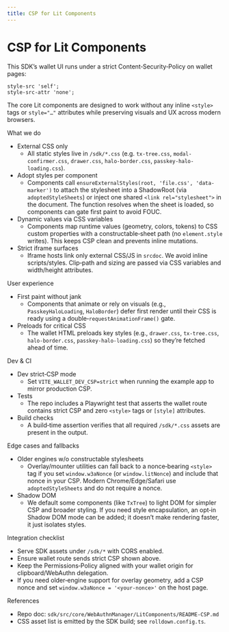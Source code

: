 ```yaml
---
title: CSP for Lit Components
---
```


# CSP for Lit Components

This SDK’s wallet UI runs under a strict Content‑Security‑Policy on wallet pages:

```
style-src 'self';
style-src-attr 'none';
```

The core Lit components are designed to work without any inline `<style>` tags or `style="…"` attributes while preserving visuals and UX across modern browsers.

What we do

- External CSS only
  - All static styles live in `/sdk/*.css` (e.g. `tx-tree.css`, `modal-confirmer.css`, `drawer.css`, `halo-border.css`, `passkey-halo-loading.css`).
- Adopt styles per component
  - Components call `ensureExternalStyles(root, 'file.css', 'data-marker')` to attach the stylesheet into a ShadowRoot (via `adoptedStyleSheets`) or inject one shared `<link rel="stylesheet">` in the document. The function resolves when the sheet is loaded, so components can gate first paint to avoid FOUC.
- Dynamic values via CSS variables
  - Components map runtime values (geometry, colors, tokens) to CSS custom properties with a constructable‑sheet path (no `element.style` writes). This keeps CSP clean and prevents inline mutations.
- Strict iframe surfaces
  - Iframe hosts link only external CSS/JS in `srcdoc`. We avoid inline scripts/styles. Clip‑path and sizing are passed via CSS variables and width/height attributes.

User experience

- First paint without jank
  - Components that animate or rely on visuals (e.g., `PasskeyHaloLoading`, `HaloBorder`) defer first render until their CSS is ready using a double‑`requestAnimationFrame()` gate.
- Preloads for critical CSS
  - The wallet HTML preloads key styles (e.g., `drawer.css`, `tx-tree.css`, `halo-border.css`, `passkey-halo-loading.css`) so they’re fetched ahead of time.

Dev & CI

- Dev strict‑CSP mode
  - Set `VITE_WALLET_DEV_CSP=strict` when running the example app to mirror production CSP.
- Tests
  - The repo includes a Playwright test that asserts the wallet route contains strict CSP and zero `<style>` tags or `[style]` attributes.
- Build checks
  - A build‑time assertion verifies that all required `/sdk/*.css` assets are present in the output.

Edge cases and fallbacks

- Older engines w/o constructable stylesheets
  - Overlay/mounter utilities can fall back to a nonce‑bearing `<style>` tag if you set `window.w3aNonce` (or `window.litNonce`) and include that nonce in your CSP. Modern Chrome/Edge/Safari use `adoptedStyleSheets` and do not require a nonce.
- Shadow DOM
  - We default some components (like `TxTree`) to light DOM for simpler CSP and broader styling. If you need style encapsulation, an opt‑in Shadow DOM mode can be added; it doesn’t make rendering faster, it just isolates styles.

Integration checklist

- Serve SDK assets under `/sdk/*` with CORS enabled.
- Ensure wallet route sends strict CSP shown above.
- Keep the Permissions‑Policy aligned with your wallet origin for clipboard/WebAuthn delegation.
- If you need older‑engine support for overlay geometry, add a CSP nonce and set `window.w3aNonce = '<your-nonce>'` on the host page.

References

- Repo doc: `sdk/src/core/WebAuthnManager/LitComponents/README-CSP.md`
- CSS asset list is emitted by the SDK build; see `rolldown.config.ts`.

